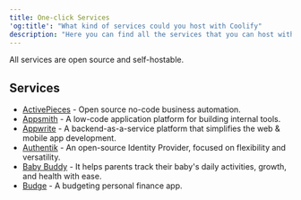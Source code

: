 ```yaml
---
title: One-click Services
'og:title': "What kind of services could you host with Coolify"
description: "Here you can find all the services that you can host with Coolify."
---
```


All services are open source and self-hostable.

## Services

- [ActivePieces](/services/activepieces) - Open source no-code business automation.
- [Appsmith](/services/appsmith) - A low-code application platform for building internal tools.
- [Appwrite](/services/appwrite) - A backend-as-a-service platform that simplifies the web & mobile app development.
- [Authentik](/services/authentik) - An open-source Identity Provider, focused on flexibility and versatility.
- [Baby Buddy](/services/babybuddy) - It helps parents track their baby's daily activities, growth, and health with ease.
- [Budge](/services/budge) - A budgeting personal finance app.